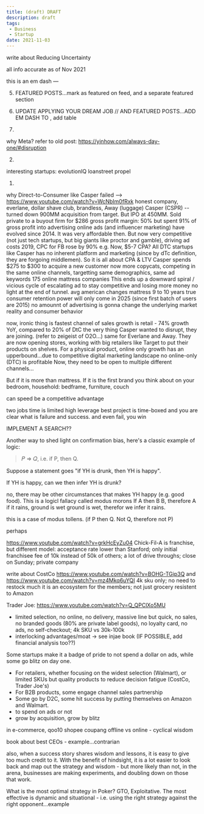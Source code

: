 ```yaml
---
title: (draft) DRAFT
description: draft
tags:
 - Business
 - Startup
date: 2021-11-03
---
```


write about Reducing Uncertainty


<p style={{fontSize: "0.7em", fontStyle: "italic"}}>all info accurate as of Nov 2021</p>

this is an em dash —

5)  FEATURED POSTS...mark as featured on feed, and a separate featured section

4)  UPDATE APPLYING YOUR DREAM JOB // AND FEATURED POSTS...ADD EM DASH TO , add table

3)
why Meta?  refer to old post:  https://yinhow.com/always-day-one/#disruption

2)
interesting startups:
evolutionIQ
loanstreet
propel

1)
why Direct-to-Consumer like Casper failed -->  https://www.youtube.com/watch?v=WcNbIm0fRxk
honest company, everlane, dollar shave club, brandless, Away (luggage)
Casper (CSPR) -- turned down 900MM acquisition from target. But IPO at 450MM. Sold private to a buyout firm for $286
gross profit margin: 50%
but spent 91% of gross profit into advertising
online ads (and influencer marketing) have evolved since 2014. It was very affordable then. But now very competitive (not just tech startups, but big giants like proctor and gamble), driving ad costs
2019, CPC for FB rose by 90%
e.g. Now, $5-7 CPA?
All DTC startups like Casper has no inherent platform and marketing (since by dTc definition, they are forgoing middlemen). So it is all about CPA & LTV
Casper spends $275 to $300 to acquire a new customer
now more copycats, competing in the same online channels, targetting same demographics, same ad keywords
175 online mattress companies
This ends up a downward spiral / vicious cycle of escalating ad to stay competitive and losing more money
no light at the end of tunnel.
avg american changes mattress 9 to 10 years
true consumer retention power will only come in 2025 (since first batch of users are 2015)
no amounnt of advertising is gonna change the underlying market reality and consumer behavior

now, ironic thing is fastest channel of sales growth is retail - 74% growth YoY, compared to 20% of DtC
the very thing Casper wanted to disrupt, they are joining. (refer to zeigeist of O2O...)
same for Everlane and Away. They are now opening stores, working with big retailers like Target to put their products on shelves.
For a physical product,  online only growth has an upperbound...due to competitive digital marketing landscape
no online-only (DTC) is profitable
Now, they need to be open to multiple different channels...

But if it is more than mattress. If it is the first brand you think about on your bedroom, household:  bedframe, furniture, couch



can speed be a competitive advantage


two jobs
time is limited
high leverage
best project is time-boxed and you are clear what is failure and success. and even fail, you win


IMPLEMENT A SEARCH??









Another way to shed light on confirmation bias, here's a classic example of logic:

> 𝑃 ⇒ 𝑄, i.e. if P, then Q.

Suppose a statement goes "if YH is drunk, then YH is happy".

If YH is happy, can we then infer YH is drunk?

no,  there may be other circumstances that makes YH happy (e.g. good food).
This is a logicl fallacy called modus morons
If A then B
B, therefore A
if it rains, ground is wet
ground is wet, therefor we infer it rains.


this is a case of modus tollens. (if P then Q. Not Q, therefore not P)

perhaps 


https://www.youtube.com/watch?v=grkHcEyZu04
Chick-Fil-A is franchise, but different model: acceptance rate lower than Stanford; only initial franchisee fee of 10k instead of 50k of others; a lot of drive throughs; close on Sunday; private company

write about CostCo https://www.youtube.com/watch?v=BOHG-TGip3Q  and https://www.youtube.com/watch?v=mz4Mkq6uYQI
4k sku only; no need to restock much
it is an ecosystem for the members; not just grocery
resistent to Amazon

Trader Joe: https://www.youtube.com/watch?v=Q_QPClXo5MU
- limited selection, no online, no delivery, massive line but quick, no sales, no branded goods (80% are private label goods), no loyalty card, no ads, no self-checkout; 4k SKU vs 30k-100k
- interlocking advantages/moat -> see injae book
(IF POSSIBLE, add financial analysis too??)




Some startups make it a badge of pride to not spend a dollar on ads, while some go blitz on day one.

- For retailers, whether focusing on the widest selection (Walmart), or limited SKUs but quality products to reduce decision fatigue (CostCo, Trader Joe's)
- For B2B products, some engage channel sales partnership
- Some go by D2C, some hit success by putting themselves on Amazon and Walmart.
- to spend on ads or not
- grow by acquisition, grow by blitz

in e-commerce, qoo10 shopee coupang
offline vs online - cyclical wisdom

book about best CEOs - example...contrarian




also, when a success story shares wisdom and lessons, it is easy to give too much credit to it. 
With the benefit of hindsight, it is a lot easier to look back and map out the strategy and wisdom  - but more likely than not, in the arena, businesses are making experiments, and doubling down on those that work.



What is the most optimal strategy in Poker? GTO, Exploitative.
The most effective is dynamic and situational - i.e. using the right strategy against the right opponent...example
